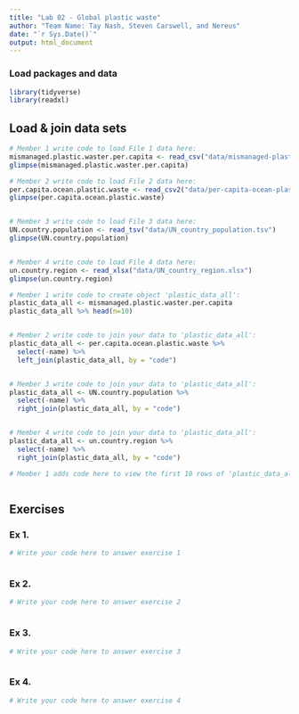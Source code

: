 ```yaml
---
title: "Lab 02 - Global plastic waste"
author: "Team Name: Tay Nash, Steven Carswell, and Nereus"
date: "`r Sys.Date()`"
output: html_document
---
```


### Load packages and data

```r
library(tidyverse)
library(readxl)
```


## Load & join data sets

```r
# Member 1 write code to load File 1 data here:
mismanaged.plastic.waster.per.capita <- read_csv("data/mismanaged-plastic-waste-per-capita.csv")
glimpse(mismanaged.plastic.waster.per.capita)

# Member 2 write code to load File 2 data here:
per.capita.ocean.plastic.waste <- read_csv2("data/per-capita-ocean-plastic-waste.txt")
glimpse(per.capita.ocean.plastic.waste)


# Member 3 write code to load File 3 data here:
UN.country.population <- read_tsv("data/UN_country_population.tsv")
glimpse(UN.country.population)


# Member 4 write code to load File 4 data here:
un.country.region <- read_xlsx("data/UN_country_region.xlsx")
glimpse(un.country.region)


```



```r
# Member 1 write code to create object 'plastic_data_all':
plastic_data_all <- mismanaged.plastic.waster.per.capita
plastic_data_all %>% head(n=10)


# Member 2 write code to join your data to 'plastic_data_all':
plastic_data_all <- per.capita.ocean.plastic.waste %>%
  select(-name) %>%
  left_join(plastic_data_all, by = "code")


# Member 3 write code to join your data to 'plastic_data_all':
plastic_data_all <- UN.country.population %>%
  select(-name) %>%
  right_join(plastic_data_all, by = "code")


# Member 4 write code to join your data to 'plastic_data_all':
plastic_data_all <- un.country.region %>%
  select(-name) %>%
  right_join(plastic_data_all, by = "code")


```


```r
# Member 1 adds code here to view the first 10 rows of 'plastic_data_all'



```



## Exercises

### Ex 1.

```r
# Write your code here to answer exercise 1



```



### Ex 2.

```r
# Write your code here to answer exercise 2



```


### Ex 3.

```r
# Write your code here to answer exercise 3



```


### Ex 4.

```r
# Write your code here to answer exercise 4



```
